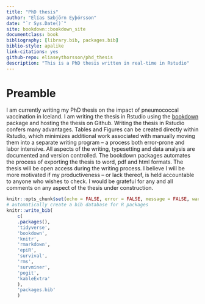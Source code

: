 ```yaml
--- 
title: "PhD thesis"
author: "Elías Sæbjörn Eyþórsson"
date: "`r Sys.Date()`"
site: bookdown::bookdown_site
documentclass: book
bibliography: [library.bib, packages.bib]
biblio-style: apalike
link-citations: yes
github-repo: eliaseythorsson/phd_thesis
description: "This is a PhD thesis written in real-time in Rstudio"
---
```


# Preamble

I am currently writing my PhD thesis on the impact of pneumococcal vaccination in Iceland. I am writing the thesis in Rstudio using the [bookdown](https://bookdown.org/yihui/bookdown/) package and hosting the thesis on Github. Writing the thesis in Rstudio confers many advantages. Tables and Figures can be created directly within Rstudio, which minimizes additional work associated with manually moving them into a separate writing program -- a process both error-prone and labor intensive. All aspects of the writing, typesetting and data analysis are documented and version controlled. The bookdown packages automates the process of exporting the thesis to word, pdf and html formats. The thesis will be open access during the writing process. I believe I will be more motivated if my productiveness -- or lack thereof, is held accountable to anyone who wishes to check. I would be grateful for any and all comments on any aspect of the thesis under construction.

```r
knitr::opts_chunk$set(echo = FALSE, error = FALSE, message = FALSE, warning = FALSE)
# automatically create a bib database for R packages
knitr::write_bib(
    c(
    .packages(),
    'tidyverse',
    'bookdown',
    'knitr',
    'rmarkdown',
    'epiR',
    'survival',
    'rms',
    'survminer',
    'pogit',
    'kableExtra'
    ),
    'packages.bib'
    )
```
